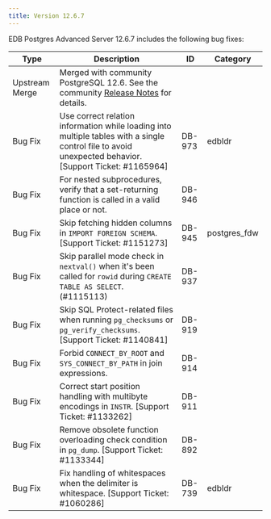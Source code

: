 ```yaml
---
title: Version 12.6.7
---
```


EDB Postgres Advanced Server 12.6.7 includes the following bug fixes:

| Type           | Description                                                                                                                                                                            | ID     | Category      | 
| -------------- | -------------------------------------------------------------------------------------------------------------------------------------------------------------------------------------- | ------ | ------------- |
| Upstream Merge | Merged with community PostgreSQL 12.6. See the community [Release Notes](https://www.postgresql.org/docs/12/release-12-6.html) for details.                                        |         |                |
| Bug Fix        | Use correct relation information while loading into multiple tables with a single control file to avoid unexpected behavior. [Support Ticket: #1165964]                                | DB-973 | edbldr        |
| Bug Fix        | For nested subprocedures, verify that a set-returning function is called in a valid place or not.                                                                                      | DB-946 |               | 
| Bug Fix        | Skip fetching hidden columns in `IMPORT FOREIGN SCHEMA`. [Support Ticket: #1151273]                                                                                                    | DB-945 | postgres_fdw  |
| Bug Fix        | Skip parallel mode check in `nextval()` when it's been called for `rowid` during `CREATE TABLE AS SELECT`. (#1115113)                                                                  | DB-937 |               |
| Bug Fix        | Skip SQL Protect-related files when running `pg_checksums` or `pg_verify_checksums`. [Support Ticket: #1140841]                                                                        | DB-919 |               |
| Bug Fix        | Forbid `CONNECT_BY_ROOT` and `SYS_CONNECT_BY_PATH` in join expressions.                                                                                                                | DB-914 |               |
| Bug Fix        | Correct start position handling with multibyte encodings in `INSTR`. [Support Ticket: #1133262]                                                                                        | DB-911 |               |
| Bug Fix        | Remove obsolete function overloading check condition in `pg_dump`. [Support Ticket: #1133344]                                                                                          | DB-892 |               |
| Bug Fix        | Fix handling of whitespaces when the delimiter is whitespace. [Support Ticket: #1060286]                                                                                               | DB-739 | edbldr        |